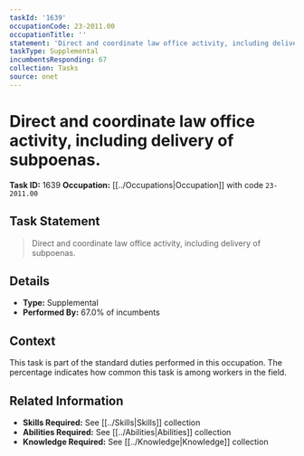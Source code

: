 ```yaml
---
taskId: '1639'
occupationCode: 23-2011.00
occupationTitle: ''
statement: 'Direct and coordinate law office activity, including delivery of subpoenas.'
taskType: Supplemental
incumbentsResponding: 67
collection: Tasks
source: onet
---
```

# Direct and coordinate law office activity, including delivery of subpoenas.

**Task ID:** 1639
**Occupation:** [[../Occupations|Occupation]] with code `23-2011.00`

## Task Statement

> Direct and coordinate law office activity, including delivery of subpoenas.

## Details

- **Type:** Supplemental
- **Performed By:** 67.0% of incumbents

## Context

This task is part of the standard duties performed in this occupation. The percentage indicates how common this task is among workers in the field.

## Related Information

- **Skills Required:** See [[../Skills|Skills]] collection
- **Abilities Required:** See [[../Abilities|Abilities]] collection
- **Knowledge Required:** See [[../Knowledge|Knowledge]] collection

